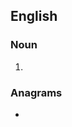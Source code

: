 ==English==

===Noun===
{{head|en|noun form}}

# {{plural of|en|beater}}

===Anagrams===
* {{anagrams|en|a=abeerst|Bartees|bearest|berates|rebates|rebeats}}